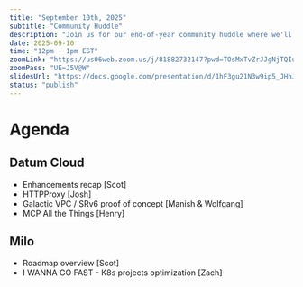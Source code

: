 ```yaml
---
title: "September 10th, 2025"
subtitle: "Community Huddle"
description: "Join us for our end-of-year community huddle where we'll discuss the latest updates and plans for the new year."
date: 2025-09-10
time: "12pm - 1pm EST"
zoomLink: "https://us06web.zoom.us/j/81882732147?pwd=TOsMxTvZrJJgNjTQIucbyT8qrg1Fyd.1"
zoomPass: "UE=J5V@W"
slidesUrl: "https://docs.google.com/presentation/d/1hF3gu21N3w9ip5_JHhJEwesZJsuh_MBGScYM4JMc4fA/edit?slide=id.g36e3273d15c_0_94#slide=id.g36e3273d15c_0_94"
status: "publish"
---
```


# Agenda
## Datum Cloud
- Enhancements recap [Scot]
- HTTPProxy [Josh]
- Galactic VPC / SRv6 proof of concept [Manish & Wolfgang]
- MCP All the Things [Henry]

## Milo

- Roadmap overview [Scot]
- I WANNA GO FAST - K8s projects optimization [Zach]